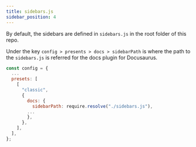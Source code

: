 ```yaml
---
title: sidebars.js
sidebar_position: 4
---
```


By default, the sidebars are defined in `sidebars.js` in the root folder of this repo.

Under the key `config > presents > docs > sidebarPath` is where the path to the `sidebars.js` is referred for the docs plugin for Docusaurus.

```js title="docusaurus.config.js" {8}
const config = {
  ...
  presets: [
    [
      "classic",
      {
        docs: {
          sidebarPath: require.resolve("./sidebars.js"),
        ...
        },
      },
    ],
  ],
};
```
